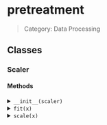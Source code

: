 # pretreatment

> Category: Data Processing

## Classes

### Scaler 

#### Methods

<details>
<summary><code>__init__(scaler)</code></summary>

</details>

<details>
<summary><code>fit(x)</code></summary>

Fit scaler model.
:param x: variable matrix for scaling and parameter setup
:return: Scaler object and scaled X

</details>

<details>
<summary><code>scale(x)</code></summary>

Scale the x based on the parameters obtained in fit
:param x: variable matrix with size n samples by p variables
:return: scaled x

</details>
